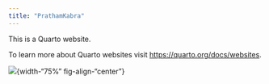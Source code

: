 ```yaml
---
title: "PrathamKabra"
---
```


This is a Quarto website.

To learn more about Quarto websites visit <https://quarto.org/docs/websites>.

![](./images/Headshot .jpg){width-"75%" fig-align-"center"}